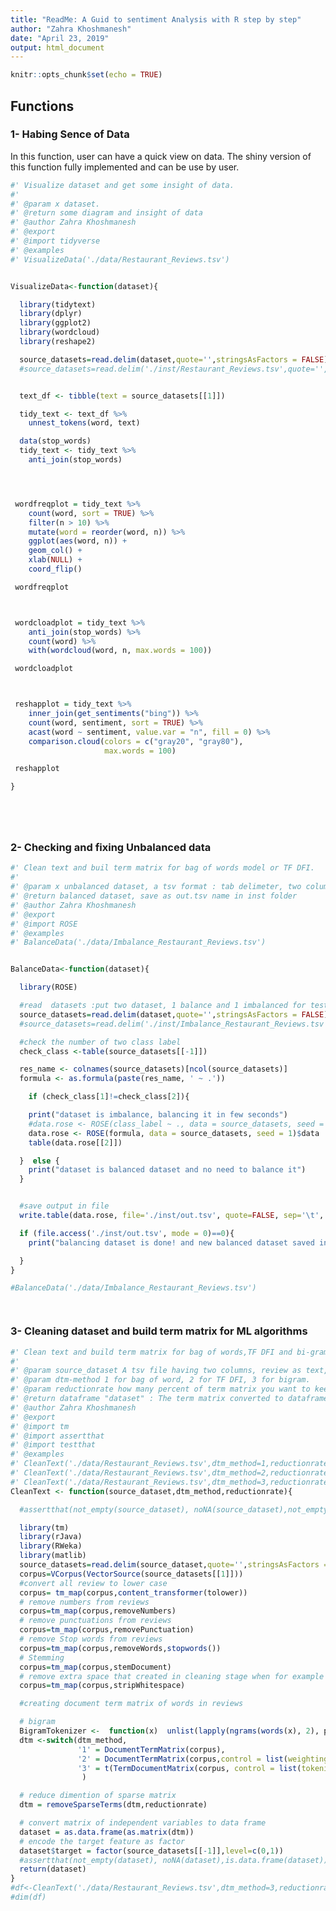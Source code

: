 ```yaml
---
title: "ReadMe: A Guid to sentiment Analysis with R step by step"
author: "Zahra Khoshmanesh"
date: "April 23, 2019"
output: html_document
---
```


```r
knitr::opts_chunk$set(echo = TRUE)
```

## Functions

### 1- Habing Sence of Data 

In this function, user can have a quick view on data. The shiny version of this function fully implemented and can be use by user.

```r

#' Visualize dataset and get some insight of data.
#'
#' @param x dataset.
#' @return some diagram and insight of data
#' @author Zahra Khoshmanesh
#' @export
#' @import tidyverse
#' @examples
#' VisualizeData('./data/Restaurant_Reviews.tsv')


VisualizeData<-function(dataset){

  library(tidytext)
  library(dplyr)
  library(ggplot2)
  library(wordcloud)
  library(reshape2)

  source_datasets=read.delim(dataset,quote='',stringsAsFactors = FALSE)
  #source_datasets=read.delim('./inst/Restaurant_Reviews.tsv',quote='',stringsAsFactors = FALSE)


  text_df <- tibble(text = source_datasets[[1]])

  tidy_text <- text_df %>%
    unnest_tokens(word, text)

  data(stop_words)
  tidy_text <- tidy_text %>%
    anti_join(stop_words)




 wordfreqplot = tidy_text %>%
    count(word, sort = TRUE) %>%
    filter(n > 10) %>%
    mutate(word = reorder(word, n)) %>%
    ggplot(aes(word, n)) +
    geom_col() +
    xlab(NULL) +
    coord_flip()

 wordfreqplot



 wordcloadplot = tidy_text %>%
    anti_join(stop_words) %>%
    count(word) %>%
    with(wordcloud(word, n, max.words = 100))

 wordcloadplot



 reshapplot = tidy_text %>%
    inner_join(get_sentiments("bing")) %>%
    count(word, sentiment, sort = TRUE) %>%
    acast(word ~ sentiment, value.var = "n", fill = 0) %>%
    comparison.cloud(colors = c("gray20", "gray80"),
                     max.words = 100)

 reshapplot

}






```


### 2- Checking and fixing Unbalanced data

```r

#' Clean text and buil term matrix for bag of words model or TF DFI.
#'
#' @param x unbalanced dataset, a tsv format : tab delimeter, two column: first text and second binary class label.
#' @return balanced dataset, save as out.tsv name in inst folder
#' @author Zahra Khoshmanesh
#' @export
#' @import ROSE
#' @examples
#' BalanceData('./data/Imbalance_Restaurant_Reviews.tsv')


BalanceData<-function(dataset){

  library(ROSE)

  #read  datasets :put two dataset, 1 balance and 1 imbalanced for testing purpose
  source_datasets=read.delim(dataset,quote='',stringsAsFactors = FALSE)
  #source_datasets=read.delim('./inst/Imbalance_Restaurant_Reviews.tsv',quote='',stringsAsFactors = FALSE)

  #check the number of two class label
  check_class <-table(source_datasets[[-1]])

  res_name <- colnames(source_datasets)[ncol(source_datasets)]
  formula <- as.formula(paste(res_name, ' ~ .'))

    if (check_class[1]!=check_class[2]){

    print("dataset is imbalance, balancing it in few seconds")
    #data.rose <- ROSE(class_label ~ ., data = source_datasets, seed = 1)$data
    data.rose <- ROSE(formula, data = source_datasets, seed = 1)$data
    table(data.rose[[2]])

  }  else {
    print("dataset is balanced dataset and no need to balance it")
  }


  #save output in file
  write.table(data.rose, file='./inst/out.tsv', quote=FALSE, sep='\t', col.names = NA)

  if (file.access('./inst/out.tsv', mode = 0)==0){
    print("balancing dataset is done! and new balanced dataset saved in inst folder under name out.tsv ")

  }
}

#BalanceData('./data/Imbalance_Restaurant_Reviews.tsv')




```


### 3- Cleaning dataset and build term matrix for ML algorithms

```r

#' Clean text and build term matrix for bag of words,TF DFI and bi-gram.
#'
#' @param source_dataset A tsv file having two columns, review as text, label as binary.
#' @param dtm-method 1 for bag of word, 2 for TF DFI, 3 for bigram.
#' @param reductionrate how many percent of term matrix you want to keep,usually 0.999 and not less than 0.99.
#' @return dataframe "dataset" : The term matrix converted to dataframe plus target label.
#' @author Zahra Khoshmanesh
#' @export
#' @import tm
#' @import assertthat
#' @import testthat
#' @examples
#' CleanText('./data/Restaurant_Reviews.tsv',dtm_method=1,reductionrate=0.999)
#' CleanText('./data/Restaurant_Reviews.tsv',dtm_method=2,reductionrate=0.999)
#' CleanText('./data/Restaurant_Reviews.tsv',dtm_method=3,reductionrate=0.999)
CleanText <- function(source_dataset,dtm_method,reductionrate){

  #assertthat(not_empty(source_dataset), noNA(source_dataset),not_empty(dtm_method),not_empty(reductionrate))

  library(tm)
  library(rJava)
  library(RWeka)
  library(matlib)
  source_datasets=read.delim(source_dataset,quote='',stringsAsFactors = FALSE)
  corpus=VCorpus(VectorSource(source_datasets[[1]]))
  #convert all review to lower case
  corpus= tm_map(corpus,content_transformer(tolower))
  # remove numbers from reviews
  corpus=tm_map(corpus,removeNumbers)
  # remove punctuations from reviews
  corpus=tm_map(corpus,removePunctuation)
  # remove Stop words from reviews
  corpus=tm_map(corpus,removeWords,stopwords())
  # Stemming
  corpus=tm_map(corpus,stemDocument)
  # remove extra space that created in cleaning stage when for example number remove
  corpus=tm_map(corpus,stripWhitespace)

  #creating document term matrix of words in reviews

  # bigram
  BigramTokenizer <-  function(x)  unlist(lapply(ngrams(words(x), 2), paste, collapse = " "), use.names = FALSE)
  dtm <-switch(dtm_method,
               '1' = DocumentTermMatrix(corpus),
               '2' = DocumentTermMatrix(corpus,control = list(weighting = function(x) weightTfIdf(x, normalize = FALSE))),
               '3' = t(TermDocumentMatrix(corpus, control = list(tokenize = BigramTokenizer)))
                )

  # reduce dimention of sparse matrix
  dtm = removeSparseTerms(dtm,reductionrate)

  # convert matrix of independent variables to data frame
  dataset = as.data.frame(as.matrix(dtm))
  # encode the target feature as factor
  dataset$target = factor(source_datasets[[-1]],level=c(0,1))
  #assertthat(not_empty(dataset), noNA(dataset),is.data.frame(dataset))
  return(dataset)
}
#df<-CleanText('./data/Restaurant_Reviews.tsv',dtm_method=3,reductionrate=0.999)
#dim(df)



```


